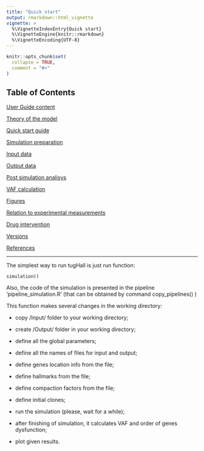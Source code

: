 ```yaml
---
title: "Quick start"
output: rmarkdown::html_vignette
vignette: >
  %\VignetteIndexEntry{Quick start}
  %\VignetteEngine{knitr::rmarkdown}
  %\VignetteEncoding{UTF-8}
---
```


```r
knitr::opts_chunk$set(
  collapse = TRUE,
  comment = "#>"
)
```


## Table of Contents

[User Guide content](A_User_Guide.html)

[Theory of the model](B_Theory.html)

[Quick start guide](C_Quick_start.html)

[Simulation preparation](D_Simulation.html)

[Input data](E_Input.html)

[Output data](F_Output.html)

[Post simulation analisys](G_Analisys.html)

[VAF calculation](H_VAF.html)

[Figures](I_Figures.html)

[Relation to experimental measurements](J_Relation.html)

[Drug intervention](K_Drug_intervention.html)

[Versions](L_Versions.html)

[References](M_References.html)


---

The simplest way to run tugHall is just run function:

    simulation()

Also, the code of the simulation is presented in the pipeline 'pipeline_simulation.R' (that can be obtained by command copy_pipelines() )


This function makes several changes in the working directory:

- copy /Input/ folder to your working directory;

- create /Output/ folder in your working directory;

- define all the global parameters;

- define all the names of files for input and output;

- define genes location info from the file;

- define hallmarks from the file;

- define compaction factors from the file;

- define initial clones;

- run the simulation (please, wait for a while);

- after finishing of simulation, it calculates VAF and order of genes dysfunction;

- plot given results.


